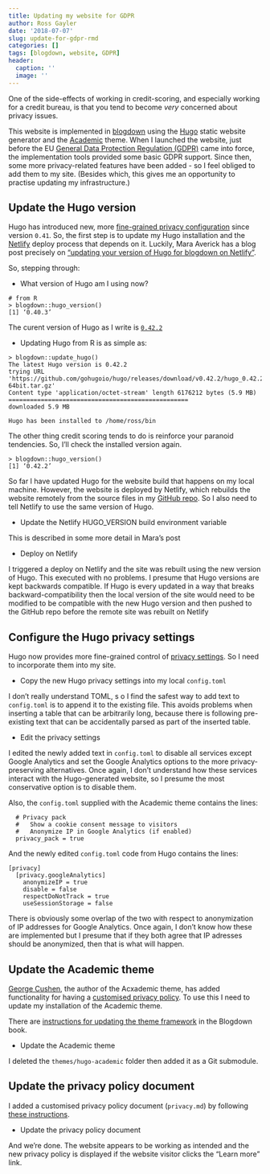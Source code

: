 ```yaml
---
title: Updating my website for GDPR
author: Ross Gayler
date: '2018-07-07'
slug: update-for-gdpr-rmd
categories: []
tags: [blogdown, website, GDPR]
header:
  caption: ''
  image: ''
---
```


One of the side-effects of working in credit-scoring, 
and especially working for a credit bureau,
is that you tend to become *very* concerned about privacy issues.

This website is implemented in [blogdown](https://bookdown.org/yihui/blogdown/)
using the [Hugo](https://gohugo.io/) static website generator
and the [Academic](https://github.com/gcushen/hugo-academic) theme.
When I launched the website,
just before 
the EU [General Data Protection Regulation (GDPR)](https://en.wikipedia.org/wiki/General_Data_Protection_Regulation)
came into force,
the implementation tools provided some basic GDPR support.
Since then, some more privacy-related features have been added -
so I feel obliged to add them to my site.
(Besides which, this gives me an opportunity to practise updating my infrastructure.)

## Update the Hugo version

Hugo has introduced new, more 
[fine-grained privacy configuration](https://gohugo.io/about/hugo-and-gdpr/)
since version `0.41`.
So, the first step is to update my Hugo installation
and the [Netlify](https://www.netlify.com/) deploy process that depends on it.
Luckily, Mara Averick has a blog post precisely on
["updating your version of Hugo for blogdown on Netlify"](https://maraaverick.rbind.io/2017/10/updating-blogdown-hugo-version-netlify/).

So, stepping through:

* What version of Hugo am I using now?

```
# from R
> blogdown::hugo_version()
[1] ‘0.40.3’
```

The curent version of Hugo as I write is [`0.42.2`](https://gohugo.io/news/0.42.2-relnotes/)

* Updating Hugo from R is as simple as:

```
> blogdown::update_hugo()
The latest Hugo version is 0.42.2
trying URL 'https://github.com/gohugoio/hugo/releases/download/v0.42.2/hugo_0.42.2_Linux-64bit.tar.gz'
Content type 'application/octet-stream' length 6176212 bytes (5.9 MB)
==================================================
downloaded 5.9 MB

Hugo has been installed to /home/ross/bin
```

The other thing credit scoring tends to do is reinforce your paranoid tendencies.
So, I'll check the installed version again.

```
> blogdown::hugo_version()
[1] ‘0.42.2’
```

So far I have updated Hugo for the website build that happens
on my local machine.
However, the website is deployed by Netlify,
which rebuilds the website remotely
from the source files in my [GitHub repo](https://github.com/rgayler/rossgayler_website).
So I also need to tell Netlify to use the same version of Hugo.

* Update the Netlify HUGO_VERSION build environment variable

This is described in some more detail in Mara's post

* Deploy on Netlify

I triggered a deploy on Netlify and the site was rebuilt
using the new version of Hugo.
This executed with no problems.
I presume that Hugo versions are kept backwards compatible.
If Hugo is every updated in a way that breaks backward-compatibility
then the local version of the site would need to be modified
to be compatible with the new Hugo version
and then pushed to the GitHub repo
before the remote site was rebuilt on Netlify

## Configure the Hugo privacy settings

Hugo now provides more fine-grained control
of [privacy settings](https://gohugo.io/about/hugo-and-gdpr/#all-privacy-settings).
So I need to incorporate them into my site.

* Copy the new Hugo privacy settings into my local `config.toml`

I don't really understand TOML, s
o I find the safest way to add text to `config.toml`
is to append it to the existing file.
This avoids problems when inserting a table that can be arbitrarily long,
because there is following pre-existing text
that can be accidentally parsed as part of the inserted table.

* Edit the privacy settings 

I edited the newly added text in `config.toml`
to disable all services except Google Analytics
and set the Google Analytics options to the more privacy-preserving alternatives.
Once again, I don't understand how these services interact with the Hugo-generated website,
so I presume the most conservative option is to disable them.

Also, the `config.toml` supplied with the Academic theme
contains the lines:

```
  # Privacy pack
  #   Show a cookie consent message to visitors
  #   Anonymize IP in Google Analytics (if enabled)
  privacy_pack = true
```

And the newly edited `config.toml` code from Hugo
contains the lines:

```
[privacy]
  [privacy.googleAnalytics]
    anonymizeIP = true
    disable = false
    respectDoNotTrack = true
    useSessionStorage = false
```

There is obviously some overlap of the two
with respect to anonymization of IP addresses for Google Analytics.
Once again, I don't know how these are implemented
but I presume that if they both agree that IP adresses
should be anonymized,
then that is what will happen.

## Update the Academic theme

[George Cushen](https://georgecushen.com/),
the author of the Acxademic theme,
has added functionality for having a 
[customised privacy policy](https://github.com/gcushen/hugo-academic/issues/537).
To use this I need to update my installation
of the Academic theme.

There are [instructions for updating the theme framework](https://bookdown.org/yihui/blogdown/version-control.html)
in the Blogdown book.

* Update the Academic theme

I deleted the `themes/hugo-academic` folder
then added it as a Git submodule.

## Update the privacy policy document

I added a customised privacy policy document (`privacy.md`)
by following [these instructions](https://github.com/gcushen/hugo-academic/issues/537).

* Update the privacy policy document

And we're done.
The website appears to be working as intended
and the new privacy policy is displayed
if the website visitor clicks the "Learn more" link.
